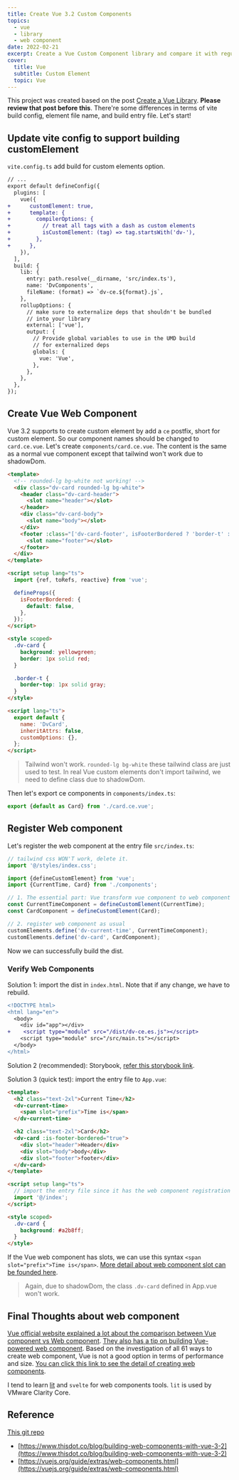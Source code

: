 ```yaml
---
title: Create Vue 3.2 Custom Components
topics:
  - vue
  - library
  - web component
date: 2022-02-21
excerpt: Create a Vue Custom Component library and compare it with regular Vue components library.
cover:
  title: Vue
  subtitle: Custom Element
  topic: Vue
---
```


This project was created based on the post [Create a Vue Library](/posts/create-a-vue-library). **Please review that
post before this**. There're some differences in terms of vite build config, element file name, and build entry file.
Let's start!

## Update vite config to support building customElement

`vite.config.ts` add build for custom elements option.

```diff
// ...
export default defineConfig({
  plugins: [
    vue({
+      customElement: true,
+      template: {
+        compilerOptions: {
+          // treat all tags with a dash as custom elements
+          isCustomElement: (tag) => tag.startsWith('dv-'),
+        },
+      },
    }),
  ],
  build: {
    lib: {
      entry: path.resolve(__dirname, 'src/index.ts'),
      name: 'DvComponents',
      fileName: (format) => `dv-ce.${format}.js`,
    },
    rollupOptions: {
      // make sure to externalize deps that shouldn't be bundled
      // into your library
      external: ['vue'],
      output: {
        // Provide global variables to use in the UMD build
        // for externalized deps
        globals: {
          vue: 'Vue',
        },
      },
    },
  },
});
```

## Create Vue Web Component

Vue 3.2 supports to create custom element by add a `ce` postfix, short for custom element. So our component names should
be changed to `card.ce.vue`. Let's create `components/card.ce.vue`. The content is the same as a normal vue component
except that tailwind won't work due to shadowDom.

```html
<template>
  <!-- rounded-lg bg-white not working! -->
  <div class="dv-card rounded-lg bg-white">
    <header class="dv-card-header">
      <slot name="header"></slot>
    </header>
    <div class="dv-card-body">
      <slot name="body"></slot>
    </div>
    <footer :class="['dv-card-footer', isFooterBordered ? 'border-t' : '']">
      <slot name="footer"></slot>
    </footer>
  </div>
</template>

<script setup lang="ts">
  import {ref, toRefs, reactive} from 'vue';

  defineProps({
    isFooterBordered: {
      default: false,
    },
  });
</script>

<style scoped>
  .dv-card {
    background: yellowgreen;
    border: 1px solid red;
  }

  .border-t {
    border-top: 1px solid gray;
  }
</style>

<script lang="ts">
  export default {
    name: 'DvCard',
    inheritAttrs: false,
    customOptions: {},
  };
</script>
```

> Tailwind won't work. `rounded-lg bg-white` these tailwind class are just used to test. In real Vue custom elements
> don't import tailwind, we need to define class due to shadowDom.

Then let's export ce components in `components/index.ts`:

```ts
export {default as Card} from './card.ce.vue';
```

## Register Web component

Let's register the web component at the entry file `src/index.ts`:

```ts
// tailwind css WON'T work, delete it.
import '@/styles/index.css';

import {defineCustomElement} from 'vue';
import {CurrentTime, Card} from './components';

// 1. The essential part: Vue transform vue component to web component
const CurrentTimeComponent = defineCustomElement(CurrentTime);
const CardComponent = defineCustomElement(Card);

// 2. register web component as usual
customElements.define('dv-current-time', CurrentTimeComponent);
customElements.define('dv-card', CardComponent);
```

Now we can successfully build the dist.

### Verify Web Components

Solution 1: import the dist in `index.html`. Note that if any change, we have to rebuild.

```diff
<!DOCTYPE html>
<html lang="en">
  <body>
    <div id="app"></div>
+    <script type="module" src="/dist/dv-ce.es.js"></script>
    <script type="module" src="/src/main.ts"></script>
  </body>
</html>
```

Solution 2 (recommended): Storybook, [refer this storybook link](https://storybook.js.org/blog/storybook-for-vite).

Solution 3 (quick test): import the entry file to `App.vue`:

```html
<template>
  <h2 class="text-2xl">Current Time</h2>
  <dv-current-time>
    <span slot="prefix">Time is</span>
  </dv-current-time>

  <h2 class="text-2xl">Card</h2>
  <dv-card :is-footer-bordered="true">
    <div slot="header">Header</div>
    <div slot="body">body</div>
    <div slot="footer">footer</div>
  </dv-card>
</template>

<script setup lang="ts">
  // import the entry file since it has the web component registration
  import '@/index';
</script>

<style scoped>
  .dv-card {
    background: #a2b8ff;
  }
</style>
```

If the Vue web component has slots, we can use this syntax `<span slot="prefix">Time is</span>`.
[More detail about web component slot can be founded here](https://developer.mozilla.org/en-US/docs/Web/Web_Components/Using_templates_and_slots#using_the_element-details_custom_element_with_named_slots).

> Again, due to shadowDom, the class `.dv-card` defined in App.vue won't work.

## Final Thoughts about web component

[Vue official website explained a lot about the comparison between Vue component vs Web component](https://vuejs.org/guide/extras/web-components.html#web-components-vs-vue-components).
[They also has a tip on building Vue-powered web component](https://vuejs.org/guide/extras/web-components.html#building-custom-elements-with-vue).
Based on the investigation of all 61 ways to create web component, Vue is not a good option in terms of performance and
size.
[You can click this link to see the detail of creating web components](https://webcomponents.dev/blog/all-the-ways-to-make-a-web-component/).

I tend to learn [lit](https://github.com/lit/lit) and `svelte` for web components tools. `lit` is used by VMware Clarity
Core.

## Reference

[This git repo](https://github.com/wghglory/vue-custom-elements-playground.git)

- [https://www.thisdot.co/blog/building-web-components-with-vue-3-2](https://www.thisdot.co/blog/building-web-components-with-vue-3-2)
- [https://vuejs.org/guide/extras/web-components.html](https://vuejs.org/guide/extras/web-components.html)
